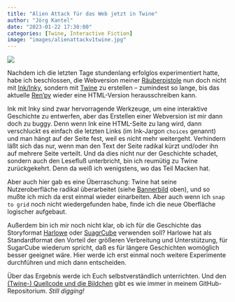```yaml
---
title: "Alien Attack für das Web jetzt in Twine"
author: "Jörg Kantel"
date: "2023-01-22 17:30:00"
categories: [Twine, Interactive Fiction]
image: "images/alienattackv1twine.jpg"
---
```


[![](images/alienattackv1twine-b.jpg)](https://www.flickr.com/photos/schockwellenreiter/52642664363/)

Nachdem ich die letzten Tage stundenlang erfolglos experimentiert hatte, habe ich beschlossen, die Webversion meiner [Räuberpistole](https://kantel.github.io/posts/2022122102_alien_invasion_stage_1/) nun doch nicht mit [Ink/Inky](http://cognitiones.kantel-chaos-team.de/multimedia/spieleprogrammierung/inkle.html), sondern mit [Twine](http://cognitiones.kantel-chaos-team.de/multimedia/spieleprogrammierung/twine2.html) zu erstellen -- zumindest so lange, bis das aktuelle [Ren'py](http://cognitiones.kantel-chaos-team.de/multimedia/spieleprogrammierung/renpy.html) wieder eine HTML-Version herausschreiben kann.

Ink mit Inky sind zwar hervorragende Werkzeuge, um eine interaktive Geschichte zu entwerfen, aber das Erstellen einer Webversion ist mir dann doch zu buggy. Denn wenn Ink eine HTML-Seite zu lang wird, dann verschluckt es einfach die letzten Links (im Ink-Jargon `choices` genannt) und man hängt auf der Seite fest, weil es nicht mehr weitergeht. Verhindern läßt sich das nur, wenn man den Text der Seite radikal kürzt und/oder ihn auf mehrere Seite verteilt. Und da dies nicht nur der Geschichte schadet, sondern auch den Lesefluß unterbricht, bin ich reumütig zu Twine zurückgekehrt. Denn da weiß ich wenigstens, wo das Teil Macken hat.

Aber auch hier gab es eine Überraschung: Twine hat seine Nutzeroberfläche radikal überarbeitet (siehe [Bannerbild](https://www.flickr.com/photos/schockwellenreiter/52642664363/) oben), und so mußte ich mich da erst einmal wieder einarbeiten. Aber auch wenn ich `snap to grid` noch nicht wiedergefunden habe, finde ich die neue Oberfläche logischer aufgebaut.

Außerdem bin ich mir noch nicht klar, ob ich für die Geschichte das Storyformat [Harlowe](https://twine2.neocities.org/) oder [SuagrCube](https://www.motoslave.net/sugarcube/2/docs/) verwenden soll? Harlowe hat als Standardformat den Vorteil der größeren Verbreitung und Unterstützung, für SugarCube wiederum spricht, daß es für längere Geschichten womöglich besser geeignet wäre. Hier werde ich erst einmal noch weitere Experimente durchführen und mich dann entscheiden.

Über das Ergebnis werde ich Euch selbstverständlich unterrichten. Und den [(Twine-) Quellcode und die Bildchen](https://github.com/kantel/twine-entdecken/tree/master/Twine/alienattck) gibt es wie immer in meinem GitHub-Repositorium. *Still digging!*